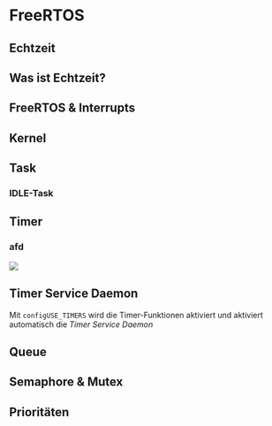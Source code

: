 # FreeRTOS

## Echtzeit

::: callout-important
## Was ist Echtzeit?
:::

## FreeRTOS & Interrupts

## Kernel

## Task

### IDLE-Task

## Timer

### afd

![](images/timer%5Ctimer_overview.png)

::: callout-caution
## Timer Service Daemon

Mit `configUSE_TIMERS` wird die Timer-Funktionen aktiviert und aktiviert automatisch die *Timer Service Daemon*
:::

## Queue

## Semaphore & Mutex

## Prioritäten